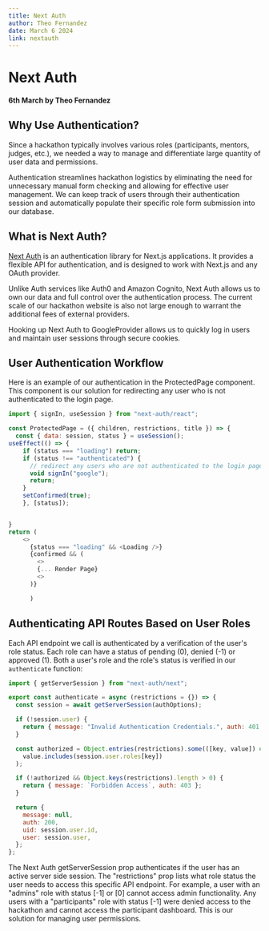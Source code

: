 ```yaml
---
title: Next Auth
author: Theo Fernandez
date: March 6 2024
link: nextauth
---
```


# Next Auth

#### 6th March by Theo Fernandez

## Why Use Authentication?

Since a hackathon typically involves various roles (participants, mentors, judges, etc.), we needed a way to manage and differentiate large quantity of user data and permissions.

Authentication streamlines hackathon logistics by eliminating the need for unnecessary manual form checking and allowing for effective user management. We can keep track of users through their authentication session and automatically populate their specific role form submission into our database.

## What is Next Auth?

[Next Auth](https://next-auth.js.org/) is an authentication library for Next.js applications. It provides a flexible API for authentication, and is designed to work with Next.js and any OAuth provider.

Unlike Auth services like Auth0 and Amazon Cognito, Next Auth allows us to own our data and full control over the authentication process. The current scale of our hackathon website is also not large enough to warrant the additional fees of external providers.

Hooking up Next Auth to GoogleProvider allows us to quickly log in users and maintain user sessions through secure cookies.

## User Authentication Workflow

Here is an example of our authentication in the ProtectedPage component. This component is our solution for redirecting any user who is not authenticated to the login page.

```js title="src/components/dynamic/ProtectedPage.jsx"
import { signIn, useSession } from "next-auth/react";

const ProtectedPage = ({ children, restrictions, title }) => {
  const { data: session, status } = useSession();
useEffect(() => {
    if (status === "loading") return;
    if (status !== "authenticated") {
      // redirect any users who are not authenticated to the login page
      void signIn("google");
      return;
    }
    setConfirmed(true);
	}, [status]);


}
return (
    <>
      {status === "loading" && <Loading />}
      {confirmed && (
        <>
        {... Render Page}
        <>
      )}

      )


```

## Authenticating API Routes Based on User Roles

Each API endpoint we call is authenticated by a verification of the user's role status. Each role can have a status of pending (0), denied (-1) or approved (1). Both a user's role and the role's status is verified in our `authenticate` function:

```js title="src/utils/auth.js"
import { getServerSession } from "next-auth/next";

export const authenticate = async (restrictions = {}) => {
  const session = await getServerSession(authOptions);

  if (!session.user) {
    return { message: "Invalid Authentication Credentials.", auth: 401 };
  }

  const authorized = Object.entries(restrictions).some(([key, value]) =>
    value.includes(session.user.roles[key])
  );

  if (!authorized && Object.keys(restrictions).length > 0) {
    return { message: `Forbidden Access`, auth: 403 };
  }

  return {
    message: null,
    auth: 200,
    uid: session.user.id,
    user: session.user,
  };
};
```

The Next Auth getServerSession prop authenticates if the user has an active server side session. The "restrictions" prop lists what role status the user needs to access this specific API endpoint. For example, a user with an "admins" role with status [-1] or [0] cannot access admin functionality. Any users with a "participants" role with status [-1] were denied access to the hackathon and cannot access the participant dashboard. This is our solution for managing user permissions.
